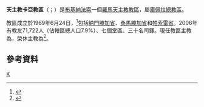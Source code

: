 {{Infobox Roman Catholic diocese
|Roman Catholic Diocese of = 天主教卡亞教區
|Latin name of diocese = Dioecesis Kayana
|image =
|caption = 
|location = [[布基納法索|布基納法索]]
|territory =[[納門滕加省|納門滕加省]]、[[桑馬滕加省|桑馬滕加省]]和[[帕索雷省|帕索雷省]]
|population =71,722
|rite = 拉丁禮
|patron = 
|province = 庫佩拉
|established = 1969年
|cathedral = 聖母主教座堂
|副主教座堂 =
|leadership = 主教
|website =http://diocesedekaya.org/
|pope = {{incumbent pope}}
|ordinary = {{link-de|戴非洛·納雷|Théophile Nare}}
|coadjutor bishop = 
|auxiliary =
|emeritus = {{link-de|多默·卡博雷|Thomas Kaboré}}
}}

'''天主教卡亞教區'''（{{lang-la|Dioecesis Kayana}}；{{lang-fr|Diocèse de Kaya}}）是[[布基納法索|布基納法索]]一個[[羅馬天主教|羅馬天主教]][[教區|教區]]，屬[[天主教庫佩拉總教區|庫佩拉總教區]]。

教區成立於1969年6月24日，<ref>{{cite web |title=UAGADUGUENSIS - KUPELAËNSIS (KAYANAE) |url=https://w2.vatican.va/content/paul-vi/la/apost_constitutions/documents/hf_p-vi_apc_19690624_kayanae.html |publisher=Libreria Editrice Vaticana |accessdate=2019-07-23 |archiveurl=https://web.archive.org/web/20190723072707/https://w2.vatican.va/content/paul-vi/la/apost_constitutions/documents/hf_p-vi_apc_19690624_kayanae.html |archivedate=2019-07-23 |language=la |date=1969-06-24 |dead-url=no }}</ref>包括[[納門滕加省|納門滕加省]]、[[桑馬滕加省|桑馬滕加省]]和[[帕索雷省|帕索雷省]]。2006年有教友71,722人（佔轄區總人口7.9%）、七個堂區、三十名司鐸。現任教區主教為{{link-de|戴非洛·納雷|Théophile Nare}}，榮休主教為{{link-de|多默·卡博雷|Thomas Kaboré}}<ref>{{cite press release |title=Resignations and Appointments, 07.12.2018 |url=https://press.vatican.va/content/salastampa/en/bollettino/pubblico/2018/12/07/181207c.html |publisher=Holy See Press Office |accessdate=2019-07-23 |archiveurl=https://web.archive.org/web/20190723171550/https://press.vatican.va/content/salastampa/en/bollettino/pubblico/2018/12/07/181207c.html |archivedate=2019-07-23 |language=en |date=2018-12-07 |dead-url=no }}</ref>。

==參考資料==
{{reflist}}
{{布基納法索天主教教區}}

[[Category:布基納法索天主教教區|K]]